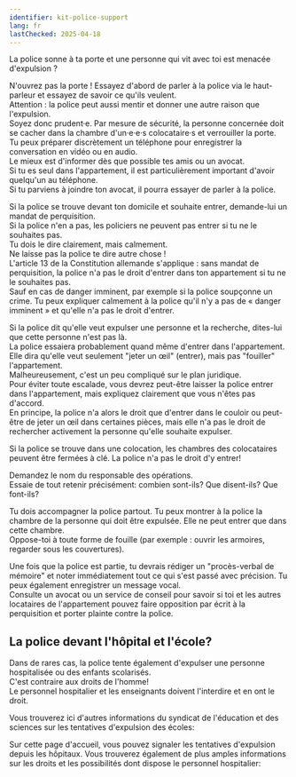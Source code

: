```yaml
---
identifier: kit-police-support
lang: fr
lastChecked: 2025-04-18
---
```


La police sonne à ta porte et une personne qui vit avec toi est menacée d'expulsion ?

N'ouvrez pas la porte ! Essayez d'abord de parler à la police via le haut-parleur et essayez de savoir ce qu'ils veulent.<br/>
Attention : la police peut aussi mentir et donner une autre raison que l'expulsion.<br/>
Soyez donc prudent·e. Par mesure de sécurité, la personne concernée doit se cacher dans la chambre d'un·e·e·s colocataire·s et verrouiller la porte. <br/>
Tu peux préparer discrètement un téléphone pour enregistrer la conversation en vidéo ou en audio.<br/>
Le mieux est d'informer dès que possible tes amis ou un avocat.<br/>
Si tu es seul dans l'appartement, il est particulièrement important d'avoir quelqu'un au téléphone.<br/>
Si tu parviens à joindre ton avocat, il pourra essayer de parler à la police.

Si la police se trouve devant ton domicile et souhaite entrer, demande-lui un mandat de perquisition.<br/>
Si la police n'en a pas, les policiers ne peuvent pas entrer si tu ne le souhaites pas.<br/>
Tu dois le dire clairement, mais calmement.<br/>
Ne laisse pas la police te dire autre chose !<br/>
L'article 13 de la Constitution allemande s'applique : sans mandat de perquisition, la police n'a pas le droit d'entrer dans ton appartement si tu ne le souhaites pas.<br/>
Sauf en cas de danger imminent, par exemple si la police soupçonne un crime. Tu peux expliquer calmement à la police qu'il n'y a pas de « danger imminent » et qu'elle n'a pas le droit d'entrer.<br/>

Si la police dit qu'elle veut expulser une personne et la recherche, dites-lui que cette personne n'est pas là.<br/>
La police essaiera probablement quand même d'entrer dans l'appartement. Elle dira qu'elle veut seulement "jeter un œil" (entrer), mais pas "fouiller" l'appartement.<br/>
Malheureusement, c'est un peu compliqué sur le plan juridique.<br/>
Pour éviter toute escalade, vous devrez peut-être laisser la police entrer dans l'appartement, mais expliquez clairement que vous n'êtes pas d'accord.<br/>
En principe, la police n'a alors le droit que d'entrer dans le couloir ou peut-être de jeter un œil dans certaines pièces, mais elle n'a pas le droit de rechercher activement la personne qu'elle souhaite expulser.<br/>

Si la police se trouve dans une colocation, les chambres des colocataires peuvent être fermées à clé. La police n'a pas le droit d'y entrer!

Demandez le nom du responsable des opérations.<br/>
Essaie de tout retenir précisément: combien sont-ils? Que disent-ils? Que font-ils?

Tu dois accompagner la police partout. Tu peux montrer à la police la chambre de la personne qui doit être expulsée. Elle ne peut entrer que dans cette chambre. <br/>
Oppose-toi à toute forme de fouille (par exemple : ouvrir les armoires, regarder sous les couvertures).

Une fois que la police est partie, tu devrais rédiger un "procès-verbal de mémoire" et noter immédiatement tout ce qui s'est passé avec précision. Tu peux également enregistrer un message vocal.<br/>
Consulte un avocat ou un service de conseil pour savoir si toi et les autres locataires de l'appartement pouvez faire opposition par écrit à la perquisition et porter plainte contre la police.

## La police devant l'hôpital et l'école?

Dans de rares cas, la police tente également d'expulser une personne hospitalisée ou des enfants scolarisés.<br/>
C'est contraire aux droits de l'homme!<br/>
Le personnel hospitalier et les enseignants doivent l'interdire et en ont le droit.

Vous trouverez ici d'autres informations du syndicat de l'éducation et des sciences sur les tentatives d'expulsion des écoles:
<ExternalShortLink identifier="gew" />

Sur cette page d'accueil, vous pouvez signaler les tentatives d'expulsion depuis les hôpitaux. Vous trouverez également de plus amples informations sur les droits et les possibilités dont dispose le personnel hospitalier:
<ExternalShortLink identifier="krankenhaus" />
